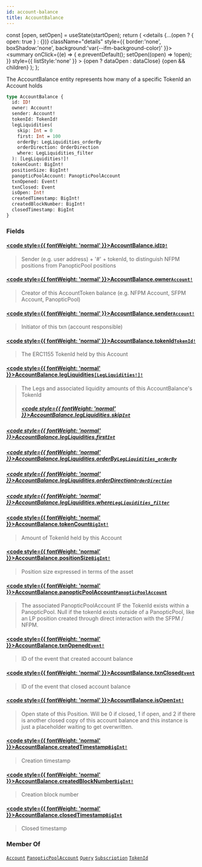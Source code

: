 ```yaml
---
id: account-balance
title: AccountBalance
---
```









  const [open, setOpen] = useState(startOpen);
  return (
    <details {...(open ? { open: true } : {})} className="details" style={{ border:'none', boxShadow:'none', background:'var(--ifm-background-color)' }}>
      <summary
        onClick={(e) => {
          e.preventDefault();
          setOpen((open) => !open);
        }}
        style={{ listStyle:'none' }}
      >
      {open ? dataOpen : dataClose}
      </summary>
      {open && children}
    </details>
  );
};








 The AccountBalance entity represents how many of a specific TokenId an Account holds 


```graphql
type AccountBalance {
  id: ID!
  owner: Account!
  sender: Account!
  tokenId: TokenId!
  legLiquidities(
    skip: Int = 0
    first: Int = 100
    orderBy: LegLiquidities_orderBy
    orderDirection: OrderDirection
    where: LegLiquidities_filter
  ): [LegLiquidities!]!
  tokenCount: BigInt!
  positionSize: BigInt!
  panopticPoolAccount: PanopticPoolAccount
  txnOpened: Event!
  txnClosed: Event
  isOpen: Int!
  createdTimestamp: BigInt!
  createdBlockNumber: BigInt!
  closedTimestamp: BigInt
}
```




### Fields

#### [<code style={{ fontWeight: 'normal' }}>AccountBalance.<b>id</b></code>](#)<Bullet />[`ID!`](/docs/subgraph-generated/types/scalars/id) <Badge class="badge badge--secondary" text="non-null"/> <Badge class="badge badge--secondary" text="scalar"/> 
> 
> 
>  Sender (e.g. user address) + '#' + tokenId, to distinguish NFPM positions from PanopticPool positions 
> 

#### [<code style={{ fontWeight: 'normal' }}>AccountBalance.<b>owner</b></code>](#)<Bullet />[`Account!`](/docs/subgraph-generated/types/objects/account) <Badge class="badge badge--secondary" text="non-null"/> <Badge class="badge badge--secondary" text="object"/> 
> 
> 
>  Creator of this AccountToken balance (e.g. NFPM Account, SFPM Account, PanopticPool) 
> 

#### [<code style={{ fontWeight: 'normal' }}>AccountBalance.<b>sender</b></code>](#)<Bullet />[`Account!`](/docs/subgraph-generated/types/objects/account) <Badge class="badge badge--secondary" text="non-null"/> <Badge class="badge badge--secondary" text="object"/> 
> 
> 
>  Initiator of this txn (account responsible) 
> 

#### [<code style={{ fontWeight: 'normal' }}>AccountBalance.<b>tokenId</b></code>](#)<Bullet />[`TokenId!`](/docs/subgraph-generated/types/objects/token-id) <Badge class="badge badge--secondary" text="non-null"/> <Badge class="badge badge--secondary" text="object"/> 
> 
> 
>  The ERC1155 TokenId held by this Account 
> 

#### [<code style={{ fontWeight: 'normal' }}>AccountBalance.<b>legLiquidities</b></code>](#)<Bullet />[`[LegLiquidities!]!`](/docs/subgraph-generated/types/objects/leg-liquidities) <Badge class="badge badge--secondary" text="non-null"/> <Badge class="badge badge--secondary" text="object"/> 
> 
> 
>  The Legs and associated liquidity amounts of this AccountBalance's TokenId 
> ##### [<code style={{ fontWeight: 'normal' }}>AccountBalance.legLiquidities.<b>skip</b></code>](#)<Bullet />[`Int`](/docs/subgraph-generated/types/scalars/int) <Badge class="badge badge--secondary" text="scalar"/> 
> 
> 
> 
> 

##### [<code style={{ fontWeight: 'normal' }}>AccountBalance.legLiquidities.<b>first</b></code>](#)<Bullet />[`Int`](/docs/subgraph-generated/types/scalars/int) <Badge class="badge badge--secondary" text="scalar"/> 
> 
> 
> 
> 

##### [<code style={{ fontWeight: 'normal' }}>AccountBalance.legLiquidities.<b>orderBy</b></code>](#)<Bullet />[`LegLiquidities_orderBy`](/docs/subgraph-generated/types/enums/leg-liquidities-order-by) <Badge class="badge badge--secondary" text="enum"/> 
> 
> 
> 
> 

##### [<code style={{ fontWeight: 'normal' }}>AccountBalance.legLiquidities.<b>orderDirection</b></code>](#)<Bullet />[`OrderDirection`](/docs/subgraph-generated/types/enums/order-direction) <Badge class="badge badge--secondary" text="enum"/> 
> 
> 
> 
> 

##### [<code style={{ fontWeight: 'normal' }}>AccountBalance.legLiquidities.<b>where</b></code>](#)<Bullet />[`LegLiquidities_filter`](/docs/subgraph-generated/types/inputs/leg-liquidities-filter) <Badge class="badge badge--secondary" text="input"/> 
> 
> 
> 
> 

#### [<code style={{ fontWeight: 'normal' }}>AccountBalance.<b>tokenCount</b></code>](#)<Bullet />[`BigInt!`](/docs/subgraph-generated/types/scalars/big-int) <Badge class="badge badge--secondary" text="non-null"/> <Badge class="badge badge--secondary" text="scalar"/> 
> 
> 
>  Amount of TokenId held by this Account 
> 

#### [<code style={{ fontWeight: 'normal' }}>AccountBalance.<b>positionSize</b></code>](#)<Bullet />[`BigInt!`](/docs/subgraph-generated/types/scalars/big-int) <Badge class="badge badge--secondary" text="non-null"/> <Badge class="badge badge--secondary" text="scalar"/> 
> 
> 
>  Position size expressed in terms of the asset 
> 

#### [<code style={{ fontWeight: 'normal' }}>AccountBalance.<b>panopticPoolAccount</b></code>](#)<Bullet />[`PanopticPoolAccount`](/docs/subgraph-generated/types/objects/panoptic-pool-account) <Badge class="badge badge--secondary" text="object"/> 
> 
> 
>  The associated PanopticPoolAccount IF the TokenId exists within a PanopticPool. Null if the tokenId exists outside of a PanopticPool, like an LP position created through direct interaction with the SFPM / NFPM. 
> 

#### [<code style={{ fontWeight: 'normal' }}>AccountBalance.<b>txnOpened</b></code>](#)<Bullet />[`Event!`](/docs/subgraph-generated/types/interfaces/event) <Badge class="badge badge--secondary" text="non-null"/> <Badge class="badge badge--secondary" text="interface"/> 
> 
> 
>  ID of the event that created account balance 
> 

#### [<code style={{ fontWeight: 'normal' }}>AccountBalance.<b>txnClosed</b></code>](#)<Bullet />[`Event`](/docs/subgraph-generated/types/interfaces/event) <Badge class="badge badge--secondary" text="interface"/> 
> 
> 
>  ID of the event that closed account balance 
> 

#### [<code style={{ fontWeight: 'normal' }}>AccountBalance.<b>isOpen</b></code>](#)<Bullet />[`Int!`](/docs/subgraph-generated/types/scalars/int) <Badge class="badge badge--secondary" text="non-null"/> <Badge class="badge badge--secondary" text="scalar"/> 
> 
> 
>  Open state of this Position. Will be 0 if closed, 1 if open, and 2 if there is another closed copy of this account balance and this instance is just a placeholder waiting to get overwritten.
> 

#### [<code style={{ fontWeight: 'normal' }}>AccountBalance.<b>createdTimestamp</b></code>](#)<Bullet />[`BigInt!`](/docs/subgraph-generated/types/scalars/big-int) <Badge class="badge badge--secondary" text="non-null"/> <Badge class="badge badge--secondary" text="scalar"/> 
> 
> 
>  Creation timestamp 
> 

#### [<code style={{ fontWeight: 'normal' }}>AccountBalance.<b>createdBlockNumber</b></code>](#)<Bullet />[`BigInt!`](/docs/subgraph-generated/types/scalars/big-int) <Badge class="badge badge--secondary" text="non-null"/> <Badge class="badge badge--secondary" text="scalar"/> 
> 
> 
>  Creation block number 
> 

#### [<code style={{ fontWeight: 'normal' }}>AccountBalance.<b>closedTimestamp</b></code>](#)<Bullet />[`BigInt`](/docs/subgraph-generated/types/scalars/big-int) <Badge class="badge badge--secondary" text="scalar"/> 
> 
> 
>  Closed timestamp 
> 





### Member Of

[`Account`](/docs/subgraph-generated/types/objects/account)  <Badge class="badge badge--secondary" text="object"/><Bullet />[`PanopticPoolAccount`](/docs/subgraph-generated/types/objects/panoptic-pool-account)  <Badge class="badge badge--secondary" text="object"/><Bullet />[`Query`](/docs/subgraph-generated/types/objects/query)  <Badge class="badge badge--secondary" text="object"/><Bullet />[`Subscription`](/docs/subgraph-generated/types/objects/subscription)  <Badge class="badge badge--secondary" text="object"/><Bullet />[`TokenId`](/docs/subgraph-generated/types/objects/token-id)  <Badge class="badge badge--secondary" text="object"/>

